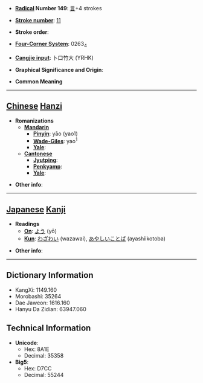* '''[[Wiktionary:Chinese radical index| Radical]] Number 149''': [[Wiktionary:Chinese radical index 言|言]]+4 strokes

* '''[[Wiktionary:Chinese total strokes index|Stroke number]]''': [[Wiktionary:Chinese total strokes index 11|11]]

* '''Stroke order''': 

* '''[[Wiktionary:Chinese four corner index|Four-Corner System]]''': 0263<sub>4</sub>

* '''[[Wiktionary:Chinese Cangjie index|Cangjie input]]''': 卜口竹大 (YRHK)

* '''Graphical Significance and Origin''': 

* '''Common Meaning'''

----

== [[Chinese]] [[Hanzi]] ==

* '''Romanizations'''
** '''[[Mandarin]]'''
*** '''[[Pinyin]]''': yāo (yao1)
*** '''[[Wade-Giles]]''': yao<sup>1</sup>
*** '''[[Yale]]''': 
** '''[[Cantonese]]'''
*** '''[[Jyutping]]''':
*** '''[[Penkyamp]]''': 
*** '''[[Yale]]''': 

* '''Other info''': 

----

== [[Japanese]] [[Kanji]] ==

* '''Readings'''
** '''[[On]]''': [[よう]] (yō)
** '''[[Kun]]''': [[わざわい]] (wazawai), [[あやしいことば]] (ayashiikotoba)

* '''Other info''':  

----

== Dictionary Information ==

* KangXi: 1149.160
* Morobashi: 35264
* Dae Jaweon: 1616.160
* Hanyu Da Zidian: 63947.060

== Technical Information ==

* '''Unicode''':
** Hex: 8A1E
** Decimal: 35358
* '''Big5''':
** Hex: D7CC
** Decimal: 55244